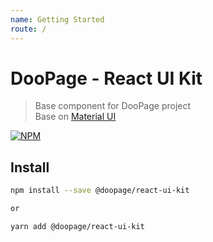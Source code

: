 ```yaml
---
name: Getting Started
route: /
---
```


# DooPage - React UI Kit


> Base component for DooPage project<br/>Base on [Material UI](material-ui.com)

[![NPM](https://img.shields.io/npm/v/@doopage/react-ui-kit.svg)](https://www.npmjs.com/package/@doopage/react-ui-kit)

## Install

```bash
npm install --save @doopage/react-ui-kit

or

yarn add @doopage/react-ui-kit
```

